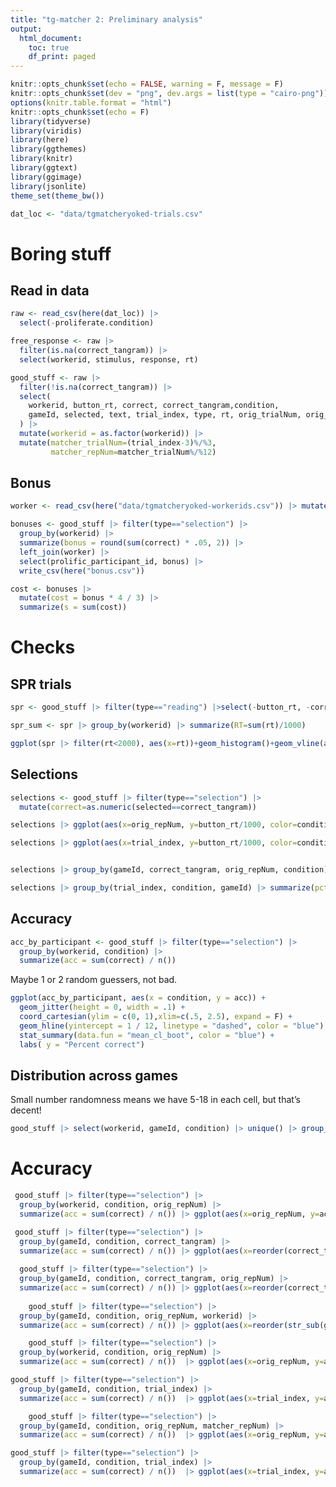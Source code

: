 ```yaml
---
title: "tg-matcher 2: Preliminary analysis"
output:
  html_document:
    toc: true
    df_print: paged
---
```


```r
knitr::opts_chunk$set(echo = FALSE, warning = F, message = F)
knitr::opts_chunk$set(dev = "png", dev.args = list(type = "cairo-png"))
options(knitr.table.format = "html")
knitr::opts_chunk$set(echo = F)
library(tidyverse)
library(viridis)
library(here)
library(ggthemes)
library(knitr)
library(ggtext)
library(ggimage)
library(jsonlite)
theme_set(theme_bw())

dat_loc <- "data/tgmatcheryoked-trials.csv"

```


# Boring stuff
## Read in data

```r
raw <- read_csv(here(dat_loc)) |>
  select(-proliferate.condition)

free_response <- raw |>
  filter(is.na(correct_tangram)) |>
  select(workerid, stimulus, response, rt)

good_stuff <- raw |>
  filter(!is.na(correct_tangram)) |>
  select(
    workerid, button_rt, correct, correct_tangram,condition,
    gameId, selected, text, trial_index, type, rt, orig_trialNum, orig_repNum
  ) |>
  mutate(workerid = as.factor(workerid)) |> 
  mutate(matcher_trialNum=(trial_index-3)%/%3,
         matcher_repNum=matcher_trialNum%/%12)
```

##  Bonus
```r
worker <- read_csv(here("data/tgmatcheryoked-workerids.csv")) |> mutate(workerid = as.factor(workerid))

bonuses <- good_stuff |> filter(type=="selection") |> 
  group_by(workerid) |>
  summarize(bonus = round(sum(correct) * .05, 2)) |>
  left_join(worker) |>
  select(prolific_participant_id, bonus) |>
  write_csv(here("bonus.csv"))

cost <- bonuses |>
  mutate(cost = bonus * 4 / 3) |>
  summarize(s = sum(cost))


```

# Checks
## SPR trials

```r
spr <- good_stuff |> filter(type=="reading") |>select(-button_rt, -correct, -selected) |>  mutate(rt=map(rt, fromJSON)) |> unnest(rt)

spr_sum <- spr |> group_by(workerid) |> summarize(RT=sum(rt)/1000)

ggplot(spr |> filter(rt<2000), aes(x=rt))+geom_histogram()+geom_vline(aes(xintercept=100))

```
## Selections

```r
selections <- good_stuff |> filter(type=="selection") |> 
  mutate(correct=as.numeric(selected==correct_tangram))

selections |> ggplot(aes(x=orig_repNum, y=button_rt/1000, color=condition))+geom_jitter(alpha=.05)+stat_summary()+geom_hline(yintercept=3)

selections |> ggplot(aes(x=trial_index, y=button_rt/1000, color=condition))+geom_jitter(alpha=.05)+geom_smooth()+geom_hline(yintercept=3)


selections |> group_by(gameId, correct_tangram, orig_repNum, condition) |> summarize(pct_correct=mean(correct)) |> ggplot(aes(x=orig_repNum, y=pct_correct, color=condition))+geom_jitter(alpha=.1, color="black")+stat_summary(fun.data="mean_cl_boot")+geom_smooth()+theme(legend.position="bottom")

selections |> group_by(trial_index, condition, gameId) |> summarize(pct_correct=mean(correct)) |> ggplot(aes(x=trial_index, y=pct_correct, color=condition))+geom_jitter(alpha=.1, color="black")+geom_smooth()+coord_cartesian(ylim=c(0,1))+theme(legend.position="bottom")

```


## Accuracy

```r
acc_by_participant <- good_stuff |> filter(type=="selection") |> 
  group_by(workerid, condition) |>
  summarize(acc = sum(correct) / n())

```

Maybe 1 or 2 random guessers, not bad. 

```r
ggplot(acc_by_participant, aes(x = condition, y = acc)) +
  geom_jitter(height = 0, width = .1) +
  coord_cartesian(ylim = c(0, 1),xlim=c(.5, 2.5), expand = F) +
  geom_hline(yintercept = 1 / 12, linetype = "dashed", color = "blue") +
  stat_summary(data.fun = "mean_cl_boot", color = "blue") +
  labs( y = "Percent correct")
```

## Distribution across games

Small number randomness means we have 5-18 in each cell, but that's decent!

```r
good_stuff |> select(workerid, gameId, condition) |> unique() |> group_by(gameId, condition) |> tally() |> pivot_wider(names_from=condition, values_from=n)
```

# Accuracy

```r
 good_stuff |> filter(type=="selection") |> 
  group_by(workerid, condition, orig_repNum) |>
  summarize(acc = sum(correct) / n()) |> ggplot(aes(x=orig_repNum, y=acc, color=condition))+geom_jitter(alpha=.1)+theme(legend.position = "bottom")+geom_smooth()

 good_stuff |> filter(type=="selection") |> 
  group_by(gameId, condition, correct_tangram) |>
  summarize(acc = sum(correct) / n()) |> ggplot(aes(x=reorder(correct_tangram, acc, mean), y=acc, color=condition))+geom_jitter(alpha=.5)+theme(legend.position = "none")+stat_summary(fun.data="mean_cl_boot", position=position_dodge(width=.2))
 
  good_stuff |> filter(type=="selection") |> 
  group_by(gameId, condition, correct_tangram, orig_repNum) |>
  summarize(acc = sum(correct) / n()) |> ggplot(aes(x=reorder(correct_tangram, acc, mean), y=acc, color=condition))+theme(legend.position = "none")+stat_summary(fun.data="mean_cl_boot", position=position_dodge(width=.2))+facet_wrap(~orig_repNum)
  
    good_stuff |> filter(type=="selection") |> 
  group_by(gameId, condition, orig_repNum, workerid) |>
  summarize(acc = sum(correct) / n()) |> ggplot(aes(x=reorder(str_sub(gameId,1,2), acc, mean), y=acc, color=condition))+theme(legend.position = "none")+stat_summary(fun.data="mean_cl_boot", position=position_dodge(width=.2))

```
    
```r
    good_stuff |> filter(type=="selection") |> 
  group_by(workerid, condition, orig_repNum) |>
  summarize(acc = sum(correct) / n())  |> ggplot(aes(x=orig_repNum, y=acc, color=condition))+geom_jitter(alpha=.1, color="black")+stat_summary(fun.data="mean_cl_boot")+geom_smooth()+theme(legend.position="bottom")

good_stuff |> filter(type=="selection") |> 
  group_by(gameId, condition, trial_index) |>
  summarize(acc = sum(correct) / n())  |> ggplot(aes(x=trial_index, y=acc, color=condition))+geom_jitter(alpha=.1, color="black")+geom_smooth()+coord_cartesian(ylim=c(0,1))+theme(legend.position="bottom")
```

```r
    good_stuff |> filter(type=="selection") |> 
  group_by(gameId, condition, orig_repNum, matcher_repNum) |>
  summarize(acc = sum(correct) / n())  |> ggplot(aes(x=orig_repNum, y=acc, group=matcher_repNum, color=matcher_repNum))+geom_jitter(alpha=.1, color="black")+stat_summary(fun.data="mean_cl_boot")+theme(legend.position="bottom")+facet_wrap(~condition)

good_stuff |> filter(type=="selection") |> 
  group_by(gameId, condition, trial_index) |>
  summarize(acc = sum(correct) / n())  |> ggplot(aes(x=trial_index, y=acc, color=condition))+geom_jitter(alpha=.1, color="black")+geom_smooth()+coord_cartesian(ylim=c(0,1))+theme(legend.position="bottom")
```
